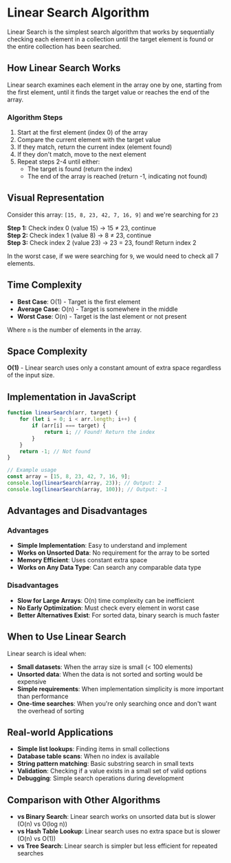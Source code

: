 
# Linear Search Algorithm

Linear Search is the simplest search algorithm that works by sequentially checking each element in a collection until the target element is found or the entire collection has been searched.

## How Linear Search Works

Linear search examines each element in the array one by one, starting from the first element, until it finds the target value or reaches the end of the array.

### Algorithm Steps

1. Start at the first element (index 0) of the array
2. Compare the current element with the target value
3. If they match, return the current index (element found)
4. If they don't match, move to the next element
5. Repeat steps 2-4 until either:
   - The target is found (return the index)
   - The end of the array is reached (return -1, indicating not found)

## Visual Representation

Consider this array: `[15, 8, 23, 42, 7, 16, 9]` and we're searching for `23`

**Step 1:** Check index 0 (value 15) → 15 ≠ 23, continue <br />
**Step 2:** Check index 1 (value 8) → 8 ≠ 23, continue <br />
**Step 3:** Check index 2 (value 23) → 23 = 23, found! Return index 2 <br />

In the worst case, if we were searching for `9`, we would need to check all 7 elements.

## Time Complexity

- **Best Case**: O(1) - Target is the first element
- **Average Case**: O(n) - Target is somewhere in the middle
- **Worst Case**: O(n) - Target is the last element or not present

Where `n` is the number of elements in the array.

## Space Complexity

**O(1)** - Linear search uses only a constant amount of extra space regardless of the input size.

## Implementation in JavaScript

```js
function linearSearch(arr, target) {
	for (let i = 0; i < arr.length; i++) {
		if (arr[i] === target) {
			return i; // Found! Return the index
		}
	}
	return -1; // Not found
}

// Example usage
const array = [15, 8, 23, 42, 7, 16, 9];
console.log(linearSearch(array, 23)); // Output: 2
console.log(linearSearch(array, 100)); // Output: -1
```

## Advantages and Disadvantages

### Advantages

- **Simple Implementation**: Easy to understand and implement
- **Works on Unsorted Data**: No requirement for the array to be sorted
- **Memory Efficient**: Uses constant extra space
- **Works on Any Data Type**: Can search any comparable data type

### Disadvantages

- **Slow for Large Arrays**: O(n) time complexity can be inefficient
- **No Early Optimization**: Must check every element in worst case
- **Better Alternatives Exist**: For sorted data, binary search is much faster

## When to Use Linear Search

Linear search is ideal when:

- **Small datasets**: When the array size is small (< 100 elements)
- **Unsorted data**: When the data is not sorted and sorting would be expensive
- **Simple requirements**: When implementation simplicity is more important than performance
- **One-time searches**: When you're only searching once and don't want the overhead of sorting

## Real-world Applications

- **Simple list lookups**: Finding items in small collections
- **Database table scans**: When no index is available
- **String pattern matching**: Basic substring search in small texts
- **Validation**: Checking if a value exists in a small set of valid options
- **Debugging**: Simple search operations during development

## Comparison with Other Algorithms

- **vs Binary Search**: Linear search works on unsorted data but is slower (O(n) vs O(log n))
- **vs Hash Table Lookup**: Linear search uses no extra space but is slower (O(n) vs O(1))
- **vs Tree Search**: Linear search is simpler but less efficient for repeated searches

<Visualizer />
